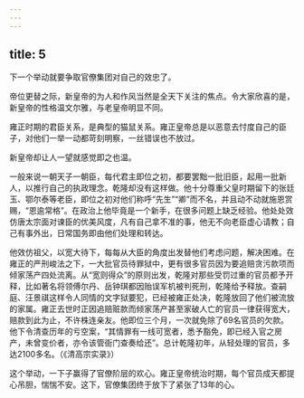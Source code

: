```yaml
---
---
---
```

title: 5
---



下一个举动就要争取官僚集团对自己的效忠了。

帝位更替之际，新皇帝的为人和作风当然是全天下关注的焦点。令大家欣喜的是，新皇帝的性格温文尔雅，与老皇帝明显不同。

雍正时期的君臣关系，是典型的猫鼠关系。雍正皇帝总是以恶意去忖度自己的臣子，对他们一举一动都苛刻明察，一丝错误也不放过。

新皇帝却让人一望就感觉即之也温。

一般来说一朝天子一朝臣，每代君主即位之初，都要罢黜一批旧臣，起用一批新人，以推行自己的执政理念。乾隆却没有这样做。他十分尊重父皇时期留下的张廷玉、鄂尔泰等老臣，即位之初对他们称呼“先生”“卿”而不名，并且动不动就施恩赏赐，“恩逾常格”。在政治上他毕竟是一个新手，在很多问题上缺乏经验。他处处效仿唐太宗面对谏臣的优美风度，凡有自己拿不准的事，他无不向老臣虚心请教；自己有事外出，日常国务即由他们处理和转达。

他效仿祖父，以宽大待下，每每从大臣的角度出发替他们考虑问题，解决困难。在雍正的严刑峻法之下，一大批官员待罪狱中，更有很多官员因为要追赔贪污款项而倾家荡产四处流离。从“宽则得众”的原则出发，乾隆对那些受罚过重的官员都予开释，比如著名将领傅尔丹、岳钟琪都因贻误军机被判死刑，乾隆给予释放。查嗣庭、汪景祺这样令人同情的文字狱要犯，已经被雍正处决，乾隆放回了他们被流放的家属。雍正去世时正因追赔赃款而倾家荡产甚至家破人亡的官员一律获得宽大，赔款到此为止，不许株连亲友。他即位三个月，一次就免除了69名官员的欠款。他下令清查历年的亏空案，“其情罪有一线可宽者，悉予豁免，即已经入官之房产，未曾变价者，亦令该管衙门查奏给还”。总计乾隆初年，从轻处理的官员，多达2100多名。（《清高宗实录》）

这个举动，一下子赢得了官僚阶层的欢心。雍正皇帝统治时期，每个官员成天都提心吊胆，惴惴不安。这下，官僚集团终于放下了紧张了13年的心。